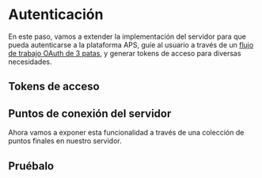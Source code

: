 
# Autenticación

En este paso, vamos a extender la implementación del servidor para que pueda autenticarse
a la plataforma APS, guíe al usuario a través de un [flujo de trabajo OAuth de 3 patas](https://aps.autodesk.com/en/docs/oauth/v2/tutorials/get-3-legged-token),
y generar tokens de acceso para diversas necesidades.

## Tokens de acceso

<NodeJsVsCodeTokens />

## Puntos de conexión del servidor

Ahora vamos a exponer esta funcionalidad a través de una colección de puntos finales en nuestro servidor.

<NodeJsVsCodeEndpoints />

## Pruébalo

<NodeJsVsCodeTest />
